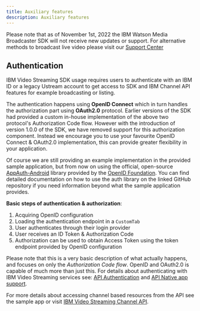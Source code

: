 ```yaml
---
title: Auxiliary features
description: Auxiliary features
---
```


<InlineNotification kind="warning">

Please note that as of November 1st, 2022 the IBM Watson Media Broadcaster SDK will not receive new updates or support. For alternative methods to broadcast live video please visit our [Support Center](https://support.video.ibm.com/hc/en-us/categories/200545448-Broadcasting-on-IBM-Watson-Media)

</InlineNotification>

## Authentication
IBM Video Streaming SDK usage requires users to authenticate with an IBM ID or a legacy Ustream account to get access to SDK and IBM Channel API features for example broadcasting or listing.

The authentication happens using **OpenID Connect** which in turn handles the authorization part using **OAuth2.0** protocol.
Earlier versions of the SDK had provided a custom in-house implementation of the above two protocol's Authorization Code flow.
However with the introduction of version 1.0.0 of the SDK, we have removed support for this authorization component.
Instead we encourage you to use your favourite OpenID Connect & OAuth2.0 implementation, this can provide greater flexibility in your application.

Of course we are still providing an example implementation in the provided sample application, but from now on using the official, open-source [AppAuth-Android] library provided by the [OpenID Foundation].
You can find detailed documentation on how to use the auth library on the linked GitHub repository if you need information beyond what the sample application provides.

**Basic steps of authentication & authorization**:
1. Acquiring OpenID configuration
2. Loading the authentication endpoint in a `CustomTab`
3. User authenticates through their login provider
4. User receives an ID Token & Authorization Code
5. Authorization can be used to obtain Access Token using the token endpoint provided by OpenID configuration

Please note that this is a very basic description of what actually happens, and focuses on only the *Authorization Code flow*. OpenID and OAuth2.0 is capable of much more than just this.
For details about authenticating with IBM Video Streaming services see: [API Authentication](https://developers.video.ibm.com/api-basics-authentication) and [API Native app support].

For more details about accessing channel based resources from the API see the sample app or visit [IBM Video Streaming Channel API].

[API/SDK access]: https://video.ibm.com/dashboard/integrations/api-access
[API Authentication]: https://developers.video.ibm.com/api-basics-authentication
[API Native app support]: https://developers.video.ibm.com/api-basics-native-apps
[IBM Video Streaming Channel API]: https://developers.video.ibm.com/channel-api-basic-channel-management
[AppAuth-Android]: https://github.com/openid/AppAuth-Android
[OpenID Foundation]: https://openid.net/

